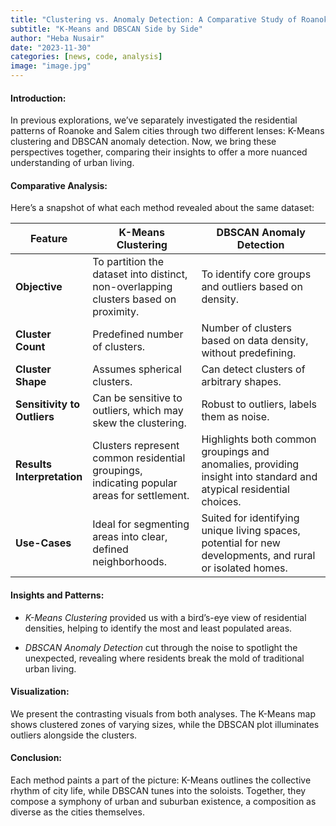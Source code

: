 ---
title: "Clustering vs. Anomaly Detection: A Comparative Study of Roanoke and Salem's Residential Landscapes"
subtitle: "K-Means and DBSCAN Side by Side"
author: "Heba Nusair"
date: "2023-11-30"
categories: [news, code, analysis]
image: "image.jpg"
---

#### **Introduction:**

In previous explorations, we've separately investigated the residential patterns of Roanoke and Salem cities through two different lenses: K-Means clustering and DBSCAN anomaly detection. Now, we bring these perspectives together, comparing their insights to offer a more nuanced understanding of urban living.

#### **Comparative Analysis:**

Here's a snapshot of what each method revealed about the same dataset:

| **Feature**                 | **K-Means Clustering**                                                                    | **DBSCAN Anomaly Detection**                                                                                      |
|-----------------------------|-------------------------------------------------------------------------------------------|-------------------------------------------------------------------------------------------------------------------|
| **Objective**               | To partition the dataset into distinct, non-overlapping clusters based on proximity.      | To identify core groups and outliers based on density.                                                            |
| **Cluster Count**           | Predefined number of clusters.                                                            | Number of clusters based on data density, without predefining.                                                    |
| **Cluster Shape**           | Assumes spherical clusters.                                                               | Can detect clusters of arbitrary shapes.                                                                          |
| **Sensitivity to Outliers** | Can be sensitive to outliers, which may skew the clustering.                              | Robust to outliers, labels them as noise.                                                                         |
| **Results Interpretation**  | Clusters represent common residential groupings, indicating popular areas for settlement. | Highlights both common groupings and anomalies, providing insight into standard and atypical residential choices. |
| **Use-Cases**               | Ideal for segmenting areas into clear, defined neighborhoods.                             | Suited for identifying unique living spaces, potential for new developments, and rural or isolated homes.         |

#### **Insights and Patterns:**

-   *K-Means Clustering* provided us with a bird's-eye view of residential densities, helping to identify the most and least populated areas.

-   *DBSCAN Anomaly Detection* cut through the noise to spotlight the unexpected, revealing where residents break the mold of traditional urban living.

#### **Visualization:**

We present the contrasting visuals from both analyses. The K-Means map shows clustered zones of varying sizes, while the DBSCAN plot illuminates outliers alongside the clusters.

#### **Conclusion:**

Each method paints a part of the picture: K-Means outlines the collective rhythm of city life, while DBSCAN tunes into the soloists. Together, they compose a symphony of urban and suburban existence, a composition as diverse as the cities themselves.

